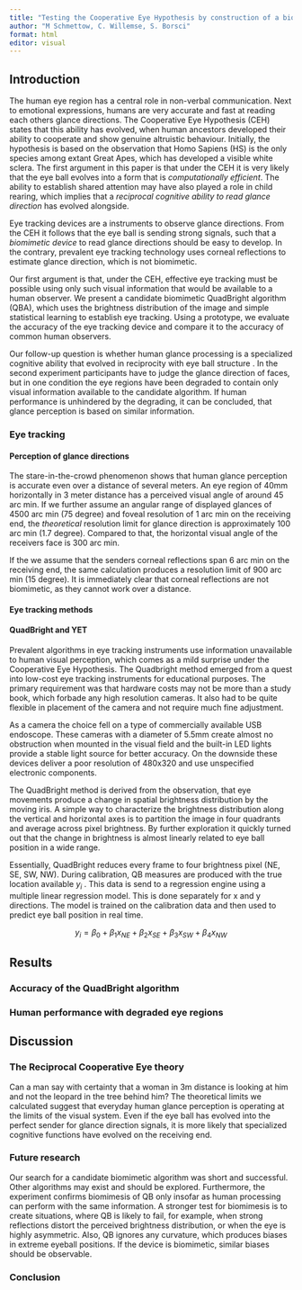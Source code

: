 ```yaml
---
title: "Testing the Cooperative Eye Hypothesis by construction of a biomimetic eye tracking device"
author: "M Schmettow, C. Willemse, S. Borsci"
format: html
editor: visual
---
```


## Introduction

The human eye region has a central role in non-verbal communication. Next to emotional expressions, humans are very accurate and fast at reading each others glance directions. The Cooperative Eye Hypothesis (CEH) states that this ability has evolved, when human ancestors developed their ability to cooperate and show genuine altruistic behaviour. Initially, the hypothesis is based on the observation that Homo Sapiens (HS) is the only species among extant Great Apes, which has developed a visible white sclera. The first argument in this paper is that under the CEH it is very likely that the eye ball evolves into a form that is *computationally efficient*. The ability to establish shared attention may have also played a role in child rearing, which implies that a *reciprocal cognitive ability to read glance direction* has evolved alongside.

Eye tracking devices are a instruments to observe glance directions. From the CEH it follows that the eye ball is sending strong signals, such that a *biomimetic device* to read glance directions should be easy to develop. In the contrary, prevalent eye tracking technology uses corneal reflections to estimate glance direction, which is not biomimetic.

Our first argument is that, under the CEH, effective eye tracking must be possible using only such visual information that would be available to a human observer. We present a candidate biomimetic QuadBright algorithm (QBA), which uses the brightness distribution of the image and simple statistical learning to establish eye tracking. Using a prototype, we evaluate the accuracy of the eye tracking device and compare it to the accuracy of common human observers.

Our follow-up question is whether human glance processing is a specialized cognitive ability that evolved in reciprocity with eye ball structure . In the second experiment participants have to judge the glance direction of faces, but in one condition the eye regions have been degraded to contain only visual information available to the candidate algorithm. If human performance is unhindered by the degrading, it can be concluded, that glance perception is based on similar information.

### Eye tracking

#### Perception of glance directions

The stare-in-the-crowd phenomenon shows that human glance perception is accurate even over a distance of several meters. An eye region of 40mm horizontally in 3 meter distance has a perceived visual angle of around 45 arc min. If we further assume an angular range of displayed glances of 4500 arc min (75 degree) and foveal resolution of 1 arc min on the receiving end, the *theoretical* resolution limit for glance direction is approximately 100 arc min (1.7 degree). Compared to that, the horizontal visual angle of the receivers face is 300 arc min.

If the we assume that the senders corneal reflections span 6 arc min on the receiving end, the same calculation produces a resolution limit of 900 arc min (15 degree). It is immediately clear that corneal reflections are not biomimetic, as they cannot work over a distance.

#### Eye tracking methods

#### QuadBright and YET

Prevalent algorithms in eye tracking instruments use information unavailable to human visual perception, which comes as a mild surprise under the Cooperative Eye Hypothesis. The Quadbright method emerged from a quest into low-cost eye tracking instruments for educational purposes. The primary requirement was that hardware costs may not be more than a study book, which forbade any high resolution cameras. It also had to be quite flexible in placement of the camera and not require much fine adjustment.

As a camera the choice fell on a type of commercially available USB endoscope. These cameras with a diameter of 5.5mm create almost no obstruction when mounted in the visual field and the built-in LED lights provide a stable light source for better accuracy. On the downside these devices deliver a poor resolution of 480x320 and use unspecified electronic components.

The QuadBright method is derived from the observation, that eye movements produce a change in spatial brightness distribution by the moving iris. A simple way to characterize the brightness distribution along the vertical and horizontal axes is to partition the image in four quadrants and average across pixel brightness. By further exploration it quickly turned out that the change in brightness is almost linearly related to eye ball position in a wide range.

Essentially, QuadBright reduces every frame to four brightness pixel (NE, SE, SW, NW). During calibration, QB measures are produced with the true location available $y_i$ . This data is send to a regression engine using a multiple linear regression model. This is done separately for x and y directions. The model is trained on the calibration data and then used to predict eye ball position in real time.

$$
y_i = \beta_0 + \beta_1 x_{NE} + \beta_2 x_{SE} + \beta_3 x_{SW} + \beta_4 x_{NW}
$$

## Results

### Accuracy of the QuadBright algorithm

### Human performance with degraded eye regions

## Discussion

### The Reciprocal Cooperative Eye theory

Can a man say with certainty that a woman in 3m distance is looking at him and not the leopard in the tree behind him? The theoretical limits we calculated suggest that everyday human glance perception is operating at the limits of the visual system. Even if the eye ball has evolved into the perfect sender for glance direction signals, it is more likely that specialized cognitive functions have evolved on the receiving end.

### Future research

Our search for a candidate biomimetic algorithm was short and successful. Other algorithms may exist and should be explored. Furthermore, the experiment confirms biomimesis of QB only insofar as human processing can perform with the same information. A stronger test for biomimesis is to create situations, where QB is likely to fail, for example, when strong reflections distort the perceived brightness distribution, or when the eye is highly asymmetric. Also, QB ignores any curvature, which produces biases in extreme eyeball positions. If the device is biomimetic, similar biases should be observable.

### Conclusion
